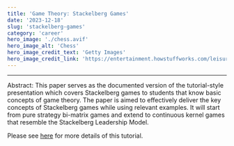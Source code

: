```yaml
---
title: 'Game Theory: Stackelberg Games'
date: '2023-12-18'
slug: 'stackelberg-games'
category: 'career'
hero_image: './chess.avif'
hero_image_alt: 'Chess'
hero_image_credit_text: 'Getty Images'
hero_image_credit_link: 'https://entertainment.howstuffworks.com/leisure/brain-games/chess.htm'
---
```


---

Abstract: This paper serves as the documented version of the tutorial-style presentation which covers Stackelberg games to students that know basic concepts of game theory. The paper is aimed to effectively deliver the key concepts of Stackelberg games while using relevant examples. It will start from pure strategy bi-matrix games and extend to continuous kernel games that resemble the Stackelberg Leadership Model.

Please see [here](https://drive.google.com/file/d/1eNPeBTGRPhXwRyRF4Fg4gg3jSqIZizA-/view?usp=drive_link) for more details of this tutorial.